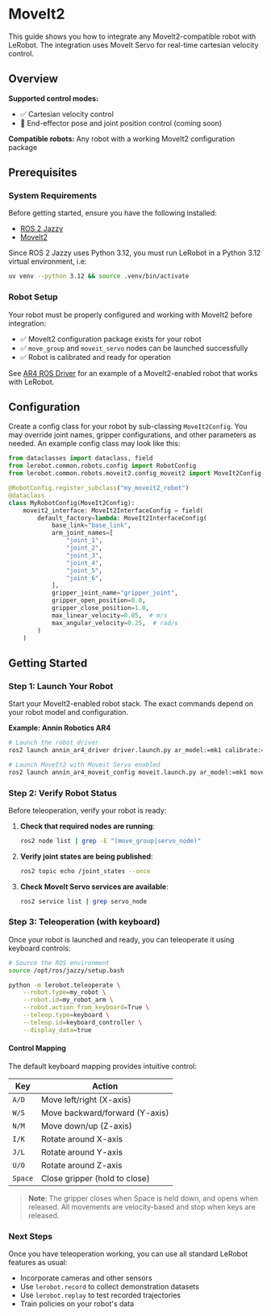 # MoveIt2

This guide shows you how to integrate any MoveIt2-compatible robot with LeRobot. The integration uses MoveIt Servo for real-time cartesian velocity control.

## Overview

**Supported control modes:**
- ✅ Cartesian velocity control
- 🚧 End-effector pose and joint position control (coming soon)

**Compatible robots:** Any robot with a working MoveIt2 configuration package

## Prerequisites

### System Requirements

Before getting started, ensure you have the following installed:

- [ROS 2 Jazzy](https://docs.ros.org/en/jazzy/Installation.html)
- [MoveIt2](https://moveit.ai/install-moveit2/binary)


Since ROS 2 Jazzy uses Python 3.12, you must run LeRobot in a Python 3.12 virtual environment, i.e:
```bash
uv venv --python 3.12 && source .venv/bin/activate
```

### Robot Setup

Your robot must be properly configured and working with MoveIt2 before integration:

- ✅ MoveIt2 configuration package exists for your robot
- ✅ `move_group` and `moveit_servo` nodes can be launched successfully
- ✅ Robot is calibrated and ready for operation

See [AR4 ROS Driver](https://github.com/ycheng517/ar4_ros_driver) for an example of a MoveIt2-enabled robot that works with LeRobot.

## Configuration

Create a config class for your robot by sub-classing `MoveIt2Config`.
You may override joint names, gripper configurations, and other parameters as needed.
An example config class may look like this:

```python
from dataclasses import dataclass, field
from lerobot.common.robots.config import RobotConfig
from lerobot.common.robots.moveit2.config_moveit2 import MoveIt2Config, MoveIt2InterfaceConfig

@RobotConfig.register_subclass("my_moveit2_robot")
@dataclass
class MyRobotConfig(MoveIt2Config):
    moveit2_interface: MoveIt2InterfaceConfig = field(
        default_factory=lambda: MoveIt2InterfaceConfig(
            base_link="base_link",
            arm_joint_names=[
                "joint_1",
                "joint_2",
                "joint_3",
                "joint_4",
                "joint_5",
                "joint_6",
            ],
            gripper_joint_name="gripper_joint",
            gripper_open_position=0.0,
            gripper_close_position=1.0,
            max_linear_velocity=0.05,  # m/s
            max_angular_velocity=0.25,  # rad/s
        )
    )
```

## Getting Started

### Step 1: Launch Your Robot

Start your MoveIt2-enabled robot stack.
The exact commands depend on your robot model and configuration.

**Example: Annin Robotics AR4**
```bash
# Launch the robot driver
ros2 launch annin_ar4_driver driver.launch.py ar_model:=mk1 calibrate:=True

# Launch MoveIt2 with Moveit Servo enabled
ros2 launch annin_ar4_moveit_config moveit.launch.py ar_model:=mk1 moveit_servo:=True
```

### Step 2: Verify Robot Status

Before teleoperation, verify your robot is ready:

1. **Check that required nodes are running**:
   ```bash
   ros2 node list | grep -E "(move_group|servo_node)"
   ```

2. **Verify joint states are being published**:
   ```bash
   ros2 topic echo /joint_states --once
   ```

3. **Check MoveIt Servo services are available**:
   ```bash
   ros2 service list | grep servo_node
   ```

### Step 3: Teleoperation (with keyboard)

Once your robot is launched and ready, you can teleoperate it using keyboard controls:

```bash
# Source the ROS environment
source /opt/ros/jazzy/setup.bash

python -m lerobot.teleoperate \
    --robot.type=my_robot \
    --robot.id=my_robot_arm \
    --robot.action_from_keyboard=True \
    --teleop.type=keyboard \
    --teleop.id=keyboard_controller \
    --display_data=true
```

#### Control Mapping

The default keyboard mapping provides intuitive control:

| Key | Action |
|-----|--------|
| `A/D` | Move left/right (X-axis) |
| `W/S` | Move backward/forward (Y-axis) |
| `N/M` | Move down/up (Z-axis) |
| `I/K` | Rotate around X-axis |
| `J/L` | Rotate around Y-axis |
| `U/O` | Rotate around Z-axis |
| `Space` | Close gripper (hold to close) |

> **Note**: The gripper closes when Space is held down, and opens when released. All movements are velocity-based and stop when keys are released.

### Next Steps

Once you have teleoperation working, you can use all standard LeRobot features as usual:

- Incorporate cameras and other sensors
- Use `lerobot.record` to collect demonstration datasets
- Use `lerobot.replay` to test recorded trajectories
- Train policies on your robot's data
